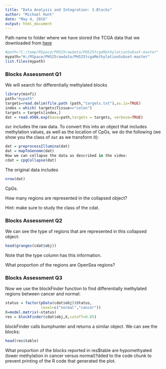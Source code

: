 ```yaml
---
title: "Data Analysis and Integration: 3.Blocks"
author: "Michael Hunt"
date: "May 4, 2016"
output: html_document
---
```


Path name to folder where we have stored the TCGA data that we downloaded from [here](https://github.com/genomicsclass/tcgaMethylationSubset)

```r
#path="C:/temp/RSpace/PH525rawdata/PH525tcgaMethylationSubset-master"
mypath="H:/RSpace/PH525rawdata/PH525tcgaMethylationSubset-master"
list.files(mypath)
```

### Blocks Assessment Q1

We will search for differentially methylated blocks

```r
library(minfi)
path="mypath"
targets=read.delim(file.path (path,"targets.txt"),as.is=TRUE)
index = which( targets$Tissue=="colon")
targets = targets[index,]
dat = read.450k.exp(base=path,targets = targets, verbose=TRUE)
```

`dat` includes the raw data. To convert this into an object that includes methylation values, as well as the location of CpGs, we do the following (we show you the class of `dat` as we transform it):

```r
dat = preprocessIllumina(dat)
dat = mapToGenome(dat)
Now we can collapse the data as described in the video:
cdat = cpgCollapse(dat)
```

The original data includes

```r
nrow(dat)
```
CpGs.

How many regions are represented in the collapsed object?

Hint: make sure to study the class of the cdat.


### Blocks Assessment Q2


We can see the type of regions that are represented in this collapsed object:

```r
head(granges(cdat$obj))
```

Note that the type column has this information.

What proportion of the regions are OpenSea regions?


### Blocks Assessment Q3

Now we use the blockFinder function to find differentially methylated regions between cancer and normal:

```r
status = factor(pData(cdat$obj)$Status,
                level=c("normal","cancer"))
X=model.matrix(~status)
res = blockFinder(cdat$obj,X,cutoff=0.05)
```

blockFinder calls bumphunter and returns a similar object. We can see the blocks:

```r
head(res$table)
```

What proportion of the blocks reported in res$table are hypomethyated (lower methylation in cancer versus normal)?dded to the code chunk to prevent printing of the R code that generated the plot.
